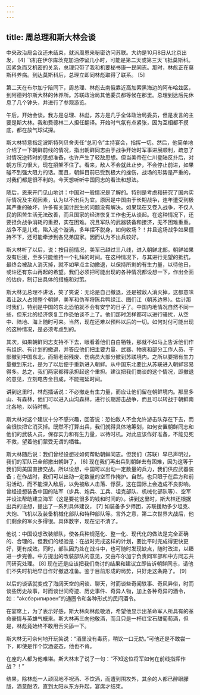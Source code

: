 ```yaml
---
---
---
```

title: 周总理和斯大林会谈
---





中央政治局会议还未结束，就派周恩来秘密访问苏联。大约是10月8日从北京出发， [4] 飞机在伊尔库茨克加油停留几小时，可能是第二天或第三天飞抵莫斯科。因紧急而又机密的关系，总理只带了我和机要秘书康一民同志。那时，林彪正在莫斯科养病。到达莫斯科后，总理立即同林彪取得了联系。 [5]

第二天在布尔加宁陪同下，周总理、林彪去南俄靠近高加索黑海边的阿布哈兹区，到阿德列尔斯大林的休养所。苏联政治局其他委员都等候在那里。总理到达后先休息了几个钟头，并进行了参观游览。

午后，开始会谈。我方是总理、林彪，苏方是几乎全体政治局委员，但是发言的主要是斯大林。我和费德林二人担任翻译。开始时气氛有点紧张，因为互相都不摸底，都在放气球试探。

斯大林特意指定波斯特列贝舍夫任“总司令”主持宴会，指挥一切。然后，他简单地介绍了一下朝鲜前线的情况，指出朝鲜同志由于战争开始时军事进展顺利，疏忽了对情况逆转时的思想准备，也许产生了轻敌思想。但当美帝在仁川登陆反扑后，对朝方压力很大，现在招架不住了。看来，敌人不会就此止步，不会停止前进，如果碰不到强大阻力的话。而且，朝鲜目前已受到极大的挫伤，战场的形势是严重的，对我们都是很不利的。今天想听听中国同志的看法和想法。

随后，恩来开门见山地讲：中国对一般情况是了解的。特别是考虑和研究了国内实际情况及主观因素，认为以不出兵为宜。原因是中国由于长期战争，连年遭受到极其严重的破坏，许多有关国计民生的问题没有解决。如果现在又卷入战争，不仅人民的困苦生活无法改善，而且国家的经济恢复工作也无从谈起。在这种情况下，还要担负战争消耗的重担，实在困难。况且军队的武器装备和接济，无不困难重重。战争不是儿戏，陷入这个漩涡，多年摆不脱身，如何收场？！并且这场战争如果僵持不下，还可能牵涉到各兄弟国家。因而认为不出兵较好。

斯大林听了以后，说：按目前情况，美军已越过三八线，进入朝鲜北部。朝鲜如果没有后援，至多只能维持一个礼拜的时间。在这种情况下，与其进行无望的抵抗，最终会被敌人消灭掉，就不如早点主动撤退，以保持所剩的有生力量，以待他日，或许还有东山再起的希望。我们必须把可能出现的各种情况都设想一下，作出全面的估价，制订出具体的措施和对策。

斯大林见总理不讲话，笑了笑说：无论是自己撤退，还是被敌人消灭掉，这都意味着让敌人占领整个朝鲜，美军和伪军将陈兵鸭绿江、图们江（朝苏边界）。估计那时我们，特别是中国的东北恐怕就不会有安宁的日子了。中国内地情况自然不同一些，但东北的经济恢复工作恐怕谈不上了。他们那时怎样都可以进行骚扰，从空中、陆地、海上随时可来。当然，现在还难以预料以后的一切。如何对付可能出现的这种情况，是必须考虑到的。

其次，如果朝鲜同志支持不下去，眼看着他们白白牺牲，那就不如马上告诉他们作有组织、有计划的撤退，并答应他们把主要力量、武器、物资和部分工作人员、干部撤到中国东北，而把老弱残废、伤病员大部分撤到苏联境内。之所以要把有生力量撤到东北，是为了以后便于重新进入朝鲜。从中国东北要比从苏联进入朝鲜容易得多。总之，我们两家都得承担起这个重担。建议把我们商谈的这个情况，即撤退的意见，立刻电告金日成，不能拖延时间。

讲到这里时，林彪插话说：不必撤走有生力量，而应让他们留在朝鲜境内。那里多山、有森林，他们可以进入山沟森林，进行长期游击战争，而且可以转战于朝鲜南北各地，以待时机。

斯大林对这个建议十分不感兴趣，回答说：恐怕敌人不会允许游击队存在下去，而会很快把它消灭掉。既然不打算出兵，我们就得具体地筹划，如何安置朝鲜同志和他们的武装人员，保存实力和有生力量，以待时机。对此应该作好准备，不能见死不救，望着他们蒙受无谓的牺牲。

斯大林随后说：我们曾经设想过如何帮助朝鲜同志。但我们（苏联）早已声明过，我们的军队已全部撤出朝鲜了， [6] 现在我们再出兵到朝鲜去有困难，因为这等于我们同美国直接交战。所以设想，中国可以出动一定数量的兵力，我们供应武器装备；在作战时，我们可以出动一定数量的空军作掩护。自然，也只限于在后方和前沿活动，而不能深入敌后，以免被敌人击落、俘获，这在国际上会造成不良影响。曾经设想装备中国的陆军（步兵、炮兵、工兵、坦克部队、机械化部队等）、空军并设法帮助建立海军（这是要花很多的钱和时间的）。讲到这里时，斯大林还根据出兵的设想，提出了一系列具体建议， [7] 如装备多少师团，苏联援助多少坦克、大炮、飞机以及装备机械化部队和特种部队等。言外之意，第二次世界大战后，他们剩余的军火多得很。具体数字，现在记不清了。

他说：中国设想改装部队，使各兵种规范化、整一化、现代化的做法是完全正确的、合理的。但我们的经验是：在战时完成这样的计划，要比平时完成得更快更好，更有成效。同时，部队因为处在战斗中，也可随时发现缺点，随时改进，以臻进一步完善。中方提出的改装部队的意见，交由布尔加宁负责同军部和中方同志共同研究处理。 [8] 现在还是应该把我们商讨的结果和建议立即告诉朝鲜同志，请他们不失时机地早日作好撤退准备。鉴于目前形成的局势，只好走这条路了。 [9]

以后的谈话就变成了海阔天空的闲谈、聊天，时而谈些奇闻轶事、奇风异俗，时而谈些历史故事，时而谈世间奇迹、历史事件、奇异人物，加上各种奇异的酒令，如：“əkcбэpипиpэeн”的通圈令和各种形式的民间酒令。

在宴席上，为了表示好感，斯大林向林彪敬酒，希望他显示出革命军人所具有的革命豪情与英雄气概来。斯大林再三向他敬酒，而且只是一杯红宝石甜葡萄酒，但是，林彪竟始终不敢用舌尖舔一下。

斯大林无可奈何地开玩笑说：“酒里没有毒药，稍饮一口无妨。”可他还是不敢尝一下，即使是作个饮酒姿态，他也不肯。

在座的人都为他难堪。斯大林末了说了一句：“不知这位将军如何在前线指挥作战？！”

结果，除林彪一人顽固地不祝酒、不饮酒，而遭到围攻外，其余的人都已醉眼朦胧，酒意酣浓，直到太阳从东方升起，宴席才结束。